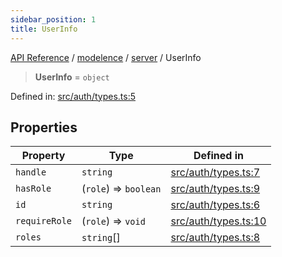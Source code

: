```yaml
---
sidebar_position: 1
title: UserInfo
---
```


[API Reference](/api-reference/modelence/server/type-aliases/../../../index) / [modelence](/api-reference/modelence/server/type-aliases/../../index) / [server](/api-reference/modelence/server/type-aliases/../index) / UserInfo

> **UserInfo** = `object`

Defined in: [src/auth/types.ts:5](https://github.com/modelence/modelence/blob/6e10fb6230818b7ab0ca50262e15fd27cf9d1790/packages/modelence/src/auth/types.ts#L5)

## Properties

| Property | Type | Defined in |
| ------ | ------ | ------ |
| <a id="handle"></a> `handle` | `string` | [src/auth/types.ts:7](https://github.com/modelence/modelence/blob/6e10fb6230818b7ab0ca50262e15fd27cf9d1790/packages/modelence/src/auth/types.ts#L7) |
| <a id="hasrole"></a> `hasRole` | (`role`) => `boolean` | [src/auth/types.ts:9](https://github.com/modelence/modelence/blob/6e10fb6230818b7ab0ca50262e15fd27cf9d1790/packages/modelence/src/auth/types.ts#L9) |
| <a id="id"></a> `id` | `string` | [src/auth/types.ts:6](https://github.com/modelence/modelence/blob/6e10fb6230818b7ab0ca50262e15fd27cf9d1790/packages/modelence/src/auth/types.ts#L6) |
| <a id="requirerole"></a> `requireRole` | (`role`) => `void` | [src/auth/types.ts:10](https://github.com/modelence/modelence/blob/6e10fb6230818b7ab0ca50262e15fd27cf9d1790/packages/modelence/src/auth/types.ts#L10) |
| <a id="roles"></a> `roles` | `string`[] | [src/auth/types.ts:8](https://github.com/modelence/modelence/blob/6e10fb6230818b7ab0ca50262e15fd27cf9d1790/packages/modelence/src/auth/types.ts#L8) |
